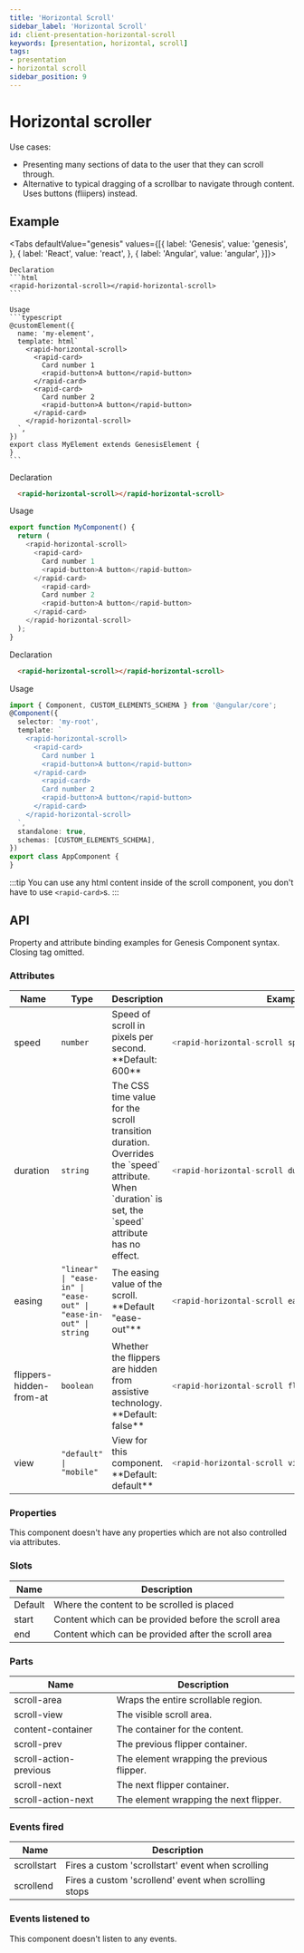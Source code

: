 ```yaml
---
title: 'Horizontal Scroll'
sidebar_label: 'Horizontal Scroll'
id: client-presentation-horizontal-scroll
keywords: [presentation, horizontal, scroll]
tags:
- presentation
- horizontal scroll
sidebar_position: 9
---
```



# Horizontal scroller

Use cases:
- Presenting many sections of data to the user that they can scroll through.
- Alternative to typical dragging of a scrollbar to navigate through content. Uses buttons (fliipers) instead.

## Example

<HorizontalScrollDemo />

<Tabs defaultValue="genesis" values={[{ label: 'Genesis', value: 'genesis', }, { label: 'React', value: 'react', }, { label: 'Angular', value: 'angular', }]}>

  <TabItem value="genesis">

    Declaration
    ```html
    <rapid-horizontal-scroll></rapid-horizontal-scroll>
    ```

    Usage
    ```typescript
    @customElement({
      name: 'my-element',
      template: html`
        <rapid-horizontal-scroll>
          <rapid-card>
            Card number 1
            <rapid-button>A button</rapid-button>
          </rapid-card>
          <rapid-card>
            Card number 2
            <rapid-button>A button</rapid-button>
          </rapid-card>
        </rapid-horizontal-scroll>
      `,
    })
    export class MyElement extends GenesisElement {
    }
    ```

  </TabItem>
  <TabItem value="react">

  Declaration
  ```html
    <rapid-horizontal-scroll></rapid-horizontal-scroll>
  ```
  Usage
  ```typescript
  export function MyComponent() {
    return (
      <rapid-horizontal-scroll>
        <rapid-card>
          Card number 1
          <rapid-button>A button</rapid-button>
        </rapid-card>
          <rapid-card>
          Card number 2
          <rapid-button>A button</rapid-button>
        </rapid-card>
      </rapid-horizontal-scroll>
    );
  }
  ```
</TabItem>
  <TabItem value="angular">

  Declaration
  ```html
    <rapid-horizontal-scroll></rapid-horizontal-scroll>
  ```

  Usage
  ```typescript
  import { Component, CUSTOM_ELEMENTS_SCHEMA } from '@angular/core';
  @Component({
    selector: 'my-root',
    template: `
      <rapid-horizontal-scroll>
        <rapid-card>
          Card number 1
          <rapid-button>A button</rapid-button>
        </rapid-card>
          <rapid-card>
          Card number 2
          <rapid-button>A button</rapid-button>
        </rapid-card>
      </rapid-horizontal-scroll>
    `,
    standalone: true,
    schemas: [CUSTOM_ELEMENTS_SCHEMA],
  })
  export class AppComponent {
  }
  ```
</TabItem>
</Tabs>

:::tip
You can use any html content inside of the scroll component, you don't have to use `<rapid-card>`s.
:::

## API

Property and attribute binding examples for Genesis Component syntax. Closing tag omitted.

### Attributes

<table>
  <thead><tr><th>Name</th><th>Type</th><th>Description</th><th>Example</th></tr></thead>
  <tbody>
    <tr>
      <td>speed</td>
      <td><code>number</code></td>
      <td>Speed of scroll in pixels per second. **Default: 600**</td>
<td>

```typescript
<rapid-horizontal-scroll speed="750">
```

</td>
    </tr>
    <tr>
      <td>duration</td>
      <td><code>string</code></td>
      <td>The CSS time value for the scroll transition duration. Overrides the `speed` attribute. When `duration` is set, the `speed` attribute has no effect.</td>
<td>

```typescript
<rapid-horizontal-scroll duration="300">
```

</td>
    </tr>
    <tr>
      <td>easing</td>
      <td><code>"linear" | "ease-in" | "ease-out" | "ease-in-out" | string</code></td>
      <td>The easing value of the scroll. **Default "ease-out"**</td>
<td>

```typescript
<rapid-horizontal-scroll easing="ease-in">
```

</td>
    </tr>
    <tr>
      <td>flippers-hidden-from-at</td>
      <td><code>boolean</code></td>
      <td>Whether the flippers are hidden from assistive technology. **Default: false**</td>
<td>

```typescript
<rapid-horizontal-scroll flippers-hidden-from-at>
```

</td>
    </tr>
    <tr>
      <td>view</td>
      <td><code>"default" | "mobile"</code></td>
      <td>View for this component. **Default: default**</td>
<td>

```typescript
<rapid-horizontal-scroll view="mobile">
```

</td>
    </tr>
  </tbody>
</table>

### Properties
This component doesn't have any properties which are not also controlled via attributes.

### Slots
| Name | Description |
|---|---|
| Default | Where the content to be scrolled is placed |
| start | Content which can be provided before the scroll area |
| end | Content which can be provided after the scroll area |

### Parts
| Name | Description |
|---|---|
| scroll-area | Wraps the entire scrollable region. |
| scroll-view | The visible scroll area. |
| content-container | The container for the content. |
| scroll-prev | The previous flipper container. |
| scroll-action-previous | The element wrapping the previous flipper. |
| scroll-next | The next flipper container. |
| scroll-action-next | The element wrapping the next flipper. |

### Events fired
| Name | Description |
|---|---|
| scrollstart | Fires a custom 'scrollstart' event when scrolling |
| scrollend | Fires a custom 'scrollend' event when scrolling stops |

### Events listened to
This component doesn't listen to any events.
